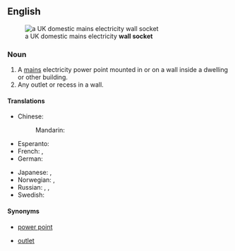 ==English==
[[File:UK BS1363 double wall socket.jpg|thumb|right|a UK domestic mains electricity '''wall socket''']]

===Noun===
{{en-noun|head=[[wall]] [[socket]]}}

# A [[mains]] electricity power point mounted in or on a wall inside a dwelling or other building.
# Any outlet or recess in a wall.

====Translations====
{{trans-top|electricity power point}}
* Chinese:
*: Mandarin: {{t+|cmn|插座|tr=chāzuò|sc=Hani}}
* Esperanto: {{t|eo|kontaktingo}}
* French: {{t+|fr|prise|f}}, {{t|fr|prise murale|f}}
* German: {{t+|de|Steckdose|f}}
{{trans-mid}}
* Japanese: {{t+|ja|コンセント|tr=konsento|sc=Jpan}}, {{t|ja|ソケット|tr=soketto|sc=Jpan}}
* Norwegian: {{t|no|stikkontakt|m}}, {{t|no|stikk|n}}
* Russian: {{t+|ru|розетка|f|tr=rozétka|sc=Cyrl}}, {{t+|ru|электророзетка|f|tr=elektrorozétka|sc=Cyrl}}, {{t+|ru|гнездо|n|tr=gnezdó|sc=Cyrl}}
* Swedish: {{t+|sv|vägguttag|n}}
{{trans-bottom}}

====Synonyms====
* {{sense|electricity}} [[power point]]
* [[outlet]]
